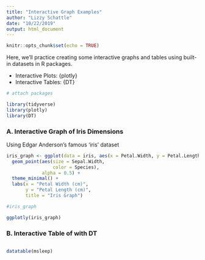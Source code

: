 ```yaml
---
title: "Interactive Graph Examples"
author: "Lizzy Schattle"
date: "10/22/2019"
output: html_document
---
```


```r
knitr::opts_chunk$set(echo = TRUE)
```

Here, we'll practice creating some interactive graphs and tables using built-in datasets in R packages.

- Interactive Plots: {plotly}
- Interactive Tables: {DT}

```r

# attach packages

library(tidyverse)
library(plotly)
library(DT)

```



### A. Interactive Graph of Iris Dimensions

Using Edgar Anderson's famous 'iris' dataset

```r

iris_graph <- ggplot(data = iris, aes(x = Petal.Width, y = Petal.Length)) +
  geom_point(aes(size = Sepal.Width,
                 color = Species),
             alpha = 0.5) +
  theme_minimal() +
  labs(x = "Petal Width (cm)",
       y = "Petal Length (cm)",
       title = "Iris Graph")

#iris_graph

ggplotly(iris_graph)

```

### B. Interactive Table of with DT

```r

```



```r
datatable(msleep)
```

